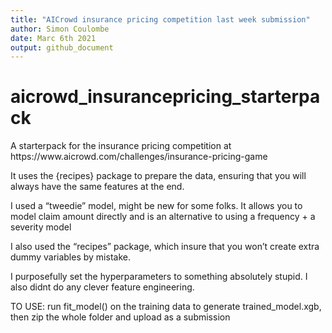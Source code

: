 ```yaml
---
title: "AICrowd insurance pricing competition last week submission"
author: Simon Coulombe
date: Marc 6th 2021
output: github_document
---
```




# aicrowd_insurancepricing_starterpack

A starterpack for the insurance pricing competition at https://www.aicrowd.com/challenges/insurance-pricing-game

It uses the {recipes} package to prepare the data, ensuring that you will always have the same features at the end.

I used a "tweedie" model, might be new for some folks.  It allows you to model claim amount directly and  is an alternative to using a frequency + a severity model 

I also used the "recipes" package, which insure that  you won't create extra dummy variables by mistake. 

I purposefully set the hyperparameters to something absolutely stupid.  I also didnt do any clever feature engineering.  

TO USE: run fit_model() on the training data to generate trained_model.xgb, then zip the whole folder and upload as a submission
